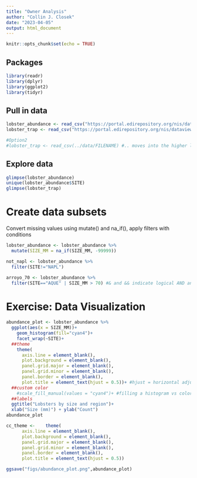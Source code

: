 ```yaml
---
title: "Owner Analysis"
author: "Collin J. Closek"
date: "2023-04-05"
output: html_document
---
```


```r
knitr::opts_chunk$set(echo = TRUE)
```
## Packages

```r

library(readr)
library(dplyr)
library(ggplot2)
library(tidyr)

```

## Pull in data

```r
lobster_abundance <- read_csv("https://portal.edirepository.org/nis/dataviewer?packageid=knb-lter-sbc.77.8&entityid=f32823fba432f58f66c06b589b7efac6")
lobster_trap <- read_csv("https://portal.edirepository.org/nis/dataviewer?packageid=knb-lter-sbc.77.8&entityid=66dd61c75bda17c23a3bce458c56ed84")

#Option2
#lobster_trap <- read_csv(../data/FILENAME) #.. moves into the higher level out of the analysis folder to read see the data folder
```

## Explore data
```r
glimpse(lobster_abundance)
unique(lobster_abundance$SITE)
glimpse(lobster_trap)
```

# Create data subsets 

Convert missing values using mutate() and na_if(), apply filters with conditions
```r
lobster_abundance <- lobster_abundance %>% 
  mutate(SIZE_MM = na_if(SIZE_MM, -99999)) 

not_napl <- lobster_abundance %>% 
  filter(SITE!="NAPL")

arroyo_70 <- lobster_abundance %>% 
  filter(SITE=="AQUE" | SIZE_MM > 70) #& and && indicate logical AND and | and || indicate logical OR
```

# Exercise: Data Visualization

```r
abundance_plot <- lobster_abundance %>% 
  ggplot(aes(x = SIZE_MM))+
    geom_histogram(fill="cyan4")+
    facet_wrap(~SITE)+
  ##theme
    theme(
      axis.line = element_blank(),
      plot.background = element_blank(),
      panel.grid.major = element_blank(),
      panel.grid.minor = element_blank(),
      panel.border = element_blank(),
      plot.title = element_text(hjust = 0.5))+ #hjust = horizontal adjustment
  ##custom color
    #scale_fill_manual(values = "cyan4")+ #filling a histogram vs color with line and point 
  ##labels
  ggtitle("Lobsters by size and region")+
  xlab("Size (mm)") + ylab("Count")
abundance_plot

cc_theme <-    theme(
      axis.line = element_blank(),
      plot.background = element_blank(),
      panel.grid.major = element_blank(),
      panel.grid.minor = element_blank(),
      panel.border = element_blank(),
      plot.title = element_text(hjust = 0.5))

ggsave("figs/abundance_plot.png",abundance_plot)

```

